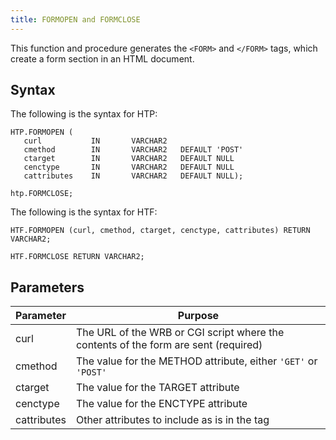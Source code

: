 ```yaml
---
title: FORMOPEN and FORMCLOSE
---
```


This function and procedure generates the `<FORM>` and `</FORM>` tags, which create a form section in an HTML document.

## Syntax

The following is the syntax for HTP:

```
HTP.FORMOPEN (
   curl           IN       VARCHAR2
   cmethod        IN       VARCHAR2   DEFAULT 'POST'
   ctarget        IN       VARCHAR2   DEFAULT NULL
   cenctype       IN       VARCHAR2   DEFAULT NULL
   cattributes    IN       VARCHAR2   DEFAULT NULL);

htp.FORMCLOSE;
```

The following is the syntax for HTF:

```
HTF.FORMOPEN (curl, cmethod, ctarget, cenctype, cattributes) RETURN VARCHAR2;

HTF.FORMCLOSE RETURN VARCHAR2;
```

## Parameters

| Parameter | Purpose  |
| --------- | -------- |
| curl | The URL of the WRB or CGI script where the contents of the form are sent (required) |
| cmethod | The value for the METHOD attribute, either `'GET'` or `'POST'` |
| ctarget | The value for the TARGET attribute |
| cenctype | The value for the ENCTYPE attribute |
| cattributes | Other attributes to include as is in the tag |
